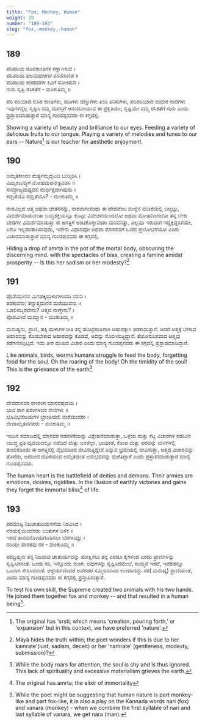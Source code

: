 ```yaml
---
title: "Fox, Monkey, Human"
weight: 39
number: "189-193"
slug: "fox,-monkey,-human"
---
```


## 189

ಪರಿಪರಿಯ ರೂಪಕಾಂತಿಗಳ ಕಣ್ಣಾಗಿಸುವ ।  
ಪರಿಪರಿಯ ಫಲಮಧುರಗಳ ರಸನೆಗುಣಿಪ ॥  
ಪರಿಪರಿಯ ಕಂಠರವಗಳ ಕಿವಿಗೆ ಸೋಕಿಸುವ ।  
ಗುರು ಸೃಷ್ಟಿ ರಸಿಕತೆಗೆ - ಮಂಕುತಿಮ್ಮ ॥

ಪರಿ ಪರಿಯಾದ ರೂಪ ಕಾಂತಿಗಳು, ಹೂಗಳು ಹಣ್ಣುಗಳು ತಿಂಡಿ ತಿನಿಸುಗಳು, ಪರಿಪರಿಯಾದ ಮಧುರ ನಾದಗಳು ಇವುಗಳನ್ನೆಲ್ಲ ಸೃಷ್ಟಿಸಿ ನಮ್ಮ ಮನಸ್ಸಿಗೆ ಆನಂದವೀಯುವ ಈ ಪ್ರಕೃತಿಯೇ, ಸೃಷ್ಟಿಯೇ ನಮ್ಮ ರಸಿಕತೆಗೆ ಗುರು ಎಂದು ಪ್ರಸ್ತಾಪಮಾಡುತ್ತಾರೆ ಮಾನ್ಯ ಗುಂಡಪ್ಪನವರು ಈ ಕಗ್ಗದಲ್ಲಿ.

Showing a variety of beauty and brilliance to our eyes. Feeding a variety of delicious fruits to our tongue. Playing a variety of melodies and tunes to our ears -- Nature[^72] is our teacher for aesthetic enjoyment.

## 190

ಅಮೃತಕಣವಂ ಮರ್ತ್ಯಮೃದ್ಘಟದಿ ಬಯ್ತಿರಿಸಿ ।  
ವಿಮೃಶಬುದ್ಧಿಗೆ ಮೋಹದುಪನೇತ್ರವಿಡಿಸಿ ॥  
ಸಾಮ್ರಾಜ್ಯಮಧ್ಯದಲಿ ದುರ್ಭಿಕ್ಷವಾಗಿಪುದು ।  
ಕಮ್ರತೆಯೊ ನಮ್ರತೆಯೊ? - ಮಂಕುತಿಮ್ಮ ॥

ನಾಶವಿಲ್ಲದ ಆತ್ಮ ಅಥವಾ ಚೇತನನನ್ನು, ನಾಶವಾಗುವಂಥಾ ಈ ದೇಹವೆಂಬ ಮಣ್ಣಿನ ಮಡಿಕೆಯಲ್ಲಿ ಬಚ್ಚಿಟ್ಟು, ವಿಮರ್ಶೆಮಾಡುವಂತಾ ಬುದ್ಧಿಶಕ್ತಿಯನ್ನೂ ಕೊಟ್ಟು ವಿವೇಚನೆಯಿಂದಲೋ ಅಥವಾ ಮೋಹದಿಂದಲೋ ತನ್ನ ಬೇಕು ಬೇಡಗಳ ವಿಮರ್ಶೆಮಾಡುತ್ತಾ ಈ ಜಗತ್ತಿಗೆ ಅಂಟಿಕೊಳ್ಳುವಂತಾ ಮನವನಿತ್ತು, ಎಲ್ಲವೂ ಇರುವಾಗ ಇದ್ದಕ್ಕಿದ್ದಂತೆಯೇ, ಏನೂ ಇಲ್ಲದಂತಾಗಿಸುವುದು, ಇದೇನು ವಿಧಾನವೋ ಅಥವಾ ಮಾನವರಿಗೆ ಒಂದು ಪ್ರಲೋಭನೆಯೋ ಎಂದು ವಿಚಾರಮಾಡುತ್ತಾರೆ ಮಾನ್ಯ ಗುಂಡಪ್ಪನವರು ಈ ಕಗ್ಗದಲ್ಲಿ.

Hiding a drop of amrta in the pot of the mortal body, obscuring the discerning mind. with the spectacles of bias, creating a famine amidst prosperity -- Is this her sadism or her modesty?[^73]

## 191

ಪೊಡೆಯುಣಿಸ ಮಿಗಹಕ್ಕಿಹುಳುಗಳಂದದಿ ನರನು ।  
ತಡಕುವನು; ತನ್ನಾತ್ಮದುಣಿಸ ಮರೆಯುವನು ॥  
ಒಡಲಿನಬ್ಬರವೇನು? ಆತ್ಮದ ನಾಣ್ಚೇನು? ।  
ಪೊಡವಿಗಿದೆ ದುಮ್ಮಾನ - ಮಂಕುತಿಮ್ಮ ॥

ಮನುಷ್ಯನು, ಪ್ರಾಣಿ, ಹಕ್ಕಿ ಹುಳುಗಳ ರೀತಿ ತನ್ನ ಹೊಟ್ಟೆಪಾಡಿಗಾಗಿ ಆಹಾರಕ್ಕಾಗಿ ತಡಕಾಡುತ್ತಾನೆ. ಆದರೆ ಆತ್ಮಕ್ಕೆ ಬೇಕಾದ ಆಹಾರವನ್ನು ಕೊಡಬೇಕಾದ ಆಹಾರವನ್ನು ಕೊಡದೆ, ಅದನ್ನು ಸೊರಗಿಸುತ್ತಿದ್ದಾನೆ. ತೆಜೋರೂಪವಾದ ಆತ್ಮವು ಕಡೆಗಣಿಸಲ್ಪಟ್ಟಿದೆ. ಇದು ತೀರ ದುಃಖದ ವಿಚಾರ ಎಂದು ಮಾನ್ಯ ಗುಂಡಪ್ಪನವರು ಈ ಕಗ್ಗದಲ್ಲಿ ಪ್ರಸ್ತಾಪಮಾಡಿದ್ದಾರೆ.

Like animals, birds, worms humans struggle to feed the body, forgetting food for the soul. Oh the roaring of the body! Oh the timidity of the soul! This is the grievance of the earth[^74]

## 192

ದೇವದಾನವರ ರಣರಂಗ ಮಾನವಹೃದಯ ।  
ಭಾವ ರಾಗ ಹಠಂಗಳವರ ಸೇನೆಗಳು ॥  
ಭೂವಿಭವಜಯಗಳ ಭ್ರಾಂತಿಯಲಿ ಮರೆಯುವರು ।  
ಜೀವಾಮೃತವನವರು - ಮಂಕುತಿಮ್ಮ ॥

ಇಂದಿನ ಸಮಾಜದಲ್ಲಿ ಮಾನವರ ನಡವಳಿಕೆಯನ್ನು ವಿಶ್ಲೇಷನೆಮಾಡುತ್ತಾ, ಒಳ್ಳೆಯ ಮತ್ತು ಕೆಟ್ಟ ವಿಚಾರಗಳ ನಡುವಿನ ಯುದ್ಧ ಪ್ರತಿ ಹೃದಯದಲ್ಲೂ ನಡೆದಿದೆ ಮತ್ತು ಜನರೆಲ್ಲಾ, ಭಾವುಕತೆ, ಕೋಪ ಮತ್ತು ಹಠವನ್ನು ಮನಗಳಲ್ಲಿ ತುಂಬಿಕೊಂಡು ಈ ಜಗತ್ತಿನಲ್ಲಿ ವೈಭವದಿಂದ ಜೀವಿಸುತ್ತಿದ್ದೇವೆ ಎನ್ನುವ ಭ್ರಮೆಯಲ್ಲಿ ಜೀವಿಸುತ್ತಾ, ಆತ್ಮದ ವಿಚಾರವನ್ನು ತೊರೆದು, ಅದರಿಂದ ದೊರೆಯುವ ಅಮೃತದ೦ತ ಅನುಭವವನ್ನು ಮರೆತಿದ್ದಾರೆ ಎಂದು ಪ್ರಸ್ತಾಪಮಾಡುತ್ತಾರೆ ಮಾನ್ಯ ಗುಂಡಪ್ಪನವರು.

The human heart is the battlefield of deities and demons. Their armies are emotions, desires, rigidities. In the illusion of earthly victories and gains they forget the immortal bliss[^75] of life.

## 193

ಪರಮೇಷ್ಠಿ ನಿಜಚಾತುರಿಯನಳೆಯ ನಿರವಿಸಿದ ।  
ನೆರಡುಕೈಯಿಂದೆರಡು ಜಂತುಗಳ ಬಳಿಕ ॥  
ಇರದೆ ತಾನವನೊಂದುಗೂಡಿಸಲು ಬೆರಗಾಯ್ತು ।  
ನರಿಯು ವಾನರವು ನರ - ಮಂಕುತಿಮ್ಮ ॥

ಪರಬ್ರಹ್ಮನು ತನ್ನ ನಿಜವಾದ ಚಾತುರ್ಯವನ್ನು ಪರೀಕ್ಷಿಸಲು ತನ್ನ ಎರಡೂ ಕೈಗಳಿಂದ ಎರಡು ಪ್ರಾಣಿಗಳನ್ನು ಸೃಷ್ಟಿಸಿದನಂತೆ. ಒಂದು ನರಿ, ಇನ್ನೊಂದು ಮಂಗ. ಅವುಗಳನ್ನು ಸೃಷ್ಟಿಸಿದಮೇಲೆ, ಸುಮ್ಮನೆ ಇರದೆ, ಇವೆರಡನ್ನೂ ಒಂದಾಗಿ ಸೇರಿಸಿದನಂತೆ. ಆಶ್ಚರ್ಯವೆಂದರೆ ಅವೆರಡರ ಸಮ್ಮಿಲನದಿಂದ ಉಂಟಾದದ್ದು ನರ( ಮನುಷ್ಯ) ಪ್ರಾಣಿಯಂತೆ, ಎಂದು ಮಾನ್ಯ ಗುಂಡಪ್ಪನವರು ಈ ಕಗ್ಗದಲ್ಲಿ ಪ್ರಸ್ತಾಪಿಸುತ್ತಾರೆ.

To test his own skill, the Supreme created two animals with his two hands. He joined them together fox and monkey -- and that resulted in a human being[^76].

[^72]: The original has 'srsti; which means 'creation, pouring forth,' or 'expansion' but in this context, we have preferred 'nature'.
[^73]: Mäyà hides the truth within; the poet wonders if this is due to her kamrate'(lust, sadism, deceit) or her 'namrate' (gentleness, modesty, submission)?
[^74]: While the body roars for attention, the soul is shy and is thus ignored. This lack of spirituality and excessive materialism grieves the earth.
[^75]: The original has amrta; the elixir of immortality
[^76]: While the poet might be suggesting that human nature is part monkey-like and part fox-like, it is also a play on the Kannada words nari (fox) and vanara (monkey) - when we combine the first syllable of nari and last syllable of vanara, we get nara (man).
